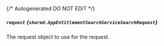 {/* Autogenerated DO NOT EDIT  */}

##### `request` *{`shared.AppEntitlementSearchServiceSearchRequest`}*
The request object to use for the request.
<Collapsible openLabel={Labels.showProperties} closeLabel={Labels.hideProperties}>
    <AppEntitlementSearchServiceSearchRequest/>
</Collapsible>


